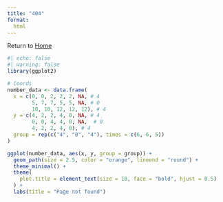 ```yaml
---
title: "404"
format:
  html
---
```


Return to <a href="/index.qmd"> Home </a>

```r
#| echo: false
#| warning: false
library(ggplot2)

# Coords
number_data <- data.frame(
  x = c(0, 0, 2, 2, 2, NA, # 4
        5, 7, 7, 5, 5, NA, # 0
        10, 10, 12, 12, 12), # 4
  y = c(4, 2, 2, 4, 0, NA, # 4
        0, 0, 4, 4, 0, NA,  # 0
        4, 2, 2, 4, 0), # 4
  group = rep(c("4", "0", "4"), times = c(6, 6, 5))
)

ggplot(number_data, aes(x, y, group = group)) +
  geom_path(size = 2.5, color = "orange", lineend = "round") +  
  theme_minimal() +
  theme(
    plot.title = element_text(size = 18, face = "bold", hjust = 0.5)
  ) +
  labs(title = "Page not found")
```

